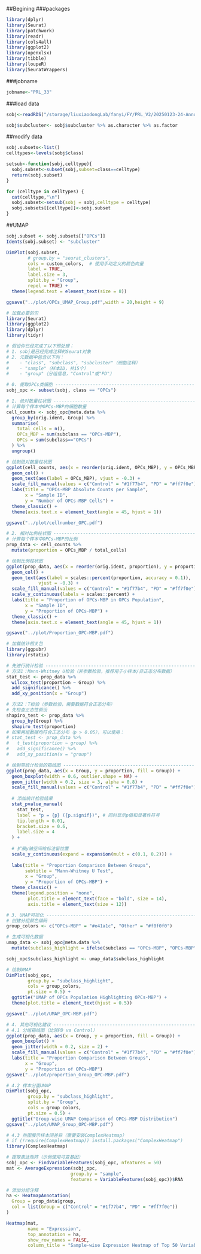 ##Begining 
###packages

```r
library(dplyr)
library(Seurat)
library(patchwork)
library(readr)
library(cols4all)
library(ggplot2)
library(openxlsx)
library(tibble)
library(loupeR)
library(SeuratWrappers)
```

###jobname

```r
jobname<-"PRL_33"
```

###load data

```r
sobj<-readRDS("/storage/liuxiaodongLab/fanyi/FY/PRL_V2/20250123-24-Annotation-third-MNN/Documents/sobj_3rd_cleaned.rds")

sobj$subcluster<- sobj$subcluster %>% as.character %>% as.factor
```


##modify data
```r
sobj.subsets<-list()
celltypes<-levels(sobj$class)
```


```r
setsub<-function(sobj,celltype){
  sobj.subset<-subset(sobj,subset=class==celltype)
  return(sobj.subset)
}
```

```r
for (celltype in celltypes) {
  cat(celltype,"\n")
  sobj.subset<-setsub(sobj = sobj,celltype = celltype)
  sobj.subsets[[celltype]]<-sobj.subset
}
```

##UMAP
```r
sobj.subset <- sobj.subsets[["OPCs"]]
Idents(sobj.subset) <- "subcluster"
```

```r
DimPlot(sobj.subset,
        # group.by = "seurat_clusters",
        cols = custom_colors,  # 使用手动定义的颜色向量
        label = TRUE,
        label.size = 3,
        split.by = "Group",
        repel = TRUE) +
  theme(legend.text = element_text(size = 8))

ggsave("../plot/OPCs_UMAP_Group.pdf",width = 20,height = 9)
```


```r
# 加载必要的包
library(Seurat)
library(ggplot2)
library(dplyr)
library(tidyr)

# 假设你已经完成了以下预处理：
# 1. sobj是已经完成注释的Seurat对象
# 2. 元数据中包含以下列：
#    - "class", "subclass", "subcluster"（细胞注释）
#    - "sample"（样本ID，共15个）
#    - "group"（分组信息，"Control"或"PD"）

# 0. 提取OPCs类细胞 ---------------------------------------------------------
sobj_opc <- subset(sobj, class == "OPCs")

# 1. 绝对数量柱状图 --------------------------------------------------------
# 计算每个样本中OPCs-MBP的细胞数量
cell_counts <- sobj_opc@meta.data %>%
  group_by(orig.ident, Group) %>%
  summarise(
    total_cells = n(),
    OPCs_MBP = sum(subclass == "OPCs-MBP"),
    OPCs = sum(subclass=="OPCs")
  ) %>%
  ungroup()

# 绘制绝对数量柱状图
ggplot(cell_counts, aes(x = reorder(orig.ident, OPCs_MBP), y = OPCs_MBP, fill = Group)) +
  geom_col() +
  geom_text(aes(label = OPCs_MBP), vjust = -0.3) +
  scale_fill_manual(values = c("Control" = "#1f77b4", "PD" = "#ff7f0e")) +
  labs(title = "OPCs-MBP Absolute Counts per Sample",
       x = "Sample ID", 
       y = "Number of OPCs-MBP Cells") +
  theme_classic() +
  theme(axis.text.x = element_text(angle = 45, hjust = 1))

ggsave("../plot/cellnumber_OPC.pdf")
```


```r
# 2. 相对比例柱状图 --------------------------------------------------------
# 计算每个样本中OPCs-MBP的比例
prop_data <- cell_counts %>%
  mutate(proportion = OPCs_MBP / total_cells)

# 绘制比例柱状图
ggplot(prop_data, aes(x = reorder(orig.ident, proportion), y = proportion, fill = Group)) +
  geom_col() +
  geom_text(aes(label = scales::percent(proportion, accuracy = 0.1)), 
            vjust = -0.3) +
  scale_fill_manual(values = c("Control" = "#1f77b4", "PD" = "#ff7f0e")) +
  scale_y_continuous(labels = scales::percent) +
  labs(title = "Proportion of OPCs-MBP in OPCs Population",
       x = "Sample ID", 
       y = "Proportion of OPCs-MBP") +
  theme_classic() +
  theme(axis.text.x = element_text(angle = 45, hjust = 1))

ggsave("../plot/Proportion_OPC-MBP.pdf")
```

```r
# 加载统计相关包
library(ggpubr)
library(rstatix)

# 先进行统计检验 -----------------------------------------------------------
# 方法1：Mann-Whitney U检验（非参数检验，推荐用于小样本/非正态分布数据）
stat_test <- prop_data %>%
  wilcox_test(proportion ~ Group) %>%
  add_significance() %>%
  add_xy_position(x = "Group")

# 方法2：T检验（参数检验，需要数据符合正态分布）
# 先检查正态性假设
shapiro_test <- prop_data %>% 
  group_by(Group) %>% 
  shapiro_test(proportion)
# 如果两组数据均符合正态分布（p > 0.05），可以使用：
# stat_test <- prop_data %>% 
#   t_test(proportion ~ group) %>%
#   add_significance() %>%
#   add_xy_position(x = "group")

# 绘制带统计检验的箱线图 ---------------------------------------------------
ggplot(prop_data, aes(x = Group, y = proportion, fill = Group)) +
  geom_boxplot(width = 0.6, outlier.shape = NA) +
  geom_jitter(width = 0.2, size = 3, alpha = 0.8) +
  scale_fill_manual(values = c("Control" = "#1f77b4", "PD" = "#ff7f0e")) +
  
  # 添加统计检验结果
  stat_pvalue_manual(
    stat_test, 
    label = "p = {p} ({p.signif})", # 同时显示p值和显著性符号
    tip.length = 0.01,
    bracket.size = 0.6,
    label.size = 4
  ) +
  
  # 扩展y轴空间给标注留位置
  scale_y_continuous(expand = expansion(mult = c(0.1, 0.2))) +
  
  labs(title = "Proportion Comparison Between Groups",
       subtitle = "Mann-Whitney U Test",
       x = "Group",
       y = "Proportion of OPCs-MBP") +
  theme_classic() +
  theme(legend.position = "none",
        plot.title = element_text(face = "bold", size = 14),
        axis.title = element_text(size = 12))
```


```r
# 3. UMAP可视化 -----------------------------------------------------------
# 创建分组颜色编码
group_colors <- c("OPCs-MBP" = "#e41a1c", "Other" = "#f0f0f0")

# 生成可视化数据
umap_data <- sobj_opc@meta.data %>%
  mutate(subclass_highlight = ifelse(subclass == "OPCs-MBP", "OPCs-MBP", "Other"))

sobj_opc$subclass_highlight <- umap_data$subclass_highlight

# 绘制UMAP
DimPlot(sobj_opc, 
        group.by = "subclass_highlight",
        cols = group_colors,
        pt.size = 0.5) +
  ggtitle("UMAP of OPCs Population Highlighting OPCs-MBP") +
  theme(plot.title = element_text(hjust = 0.5))

ggsave("../plot/UMAP_OPC-MBP.pdf")
```


```r
# 4. 其他可视化建议 --------------------------------------------------------
# 4.1 分组箱线图（比较PD vs Control）
ggplot(prop_data, aes(x = Group, y = proportion, fill = Group)) +
  geom_boxplot() +
  geom_jitter(width = 0.2, size = 2) +
  scale_fill_manual(values = c("Control" = "#1f77b4", "PD" = "#ff7f0e")) +
  labs(title = "Proportion Comparison Between Groups",
       x = "Group",
       y = "Proportion of OPCs-MBP")
ggsave("../plot/proportion_Group_OPC-MBP.pdf")
```


```r
# 4.2 样本分面UMAP
DimPlot(sobj_opc, 
        group.by = "subclass_highlight",
        split.by = "Group",
        cols = group_colors,
        pt.size = 0.5) +
  ggtitle("Group-wise UMAP Comparison of OPCs-MBP Distribution")
ggsave("../plot/UMAP_Group_OPC-MBP.pdf")
```


```r
# 4.3 热图展示样本间差异（需要安装ComplexHeatmap）
# if (!require(ComplexHeatmap)) install.packages("ComplexHeatmap")
library(ComplexHeatmap)

# 提取表达矩阵（示例使用可变基因）
sobj_opc <- FindVariableFeatures(sobj_opc, nfeatures = 50)
mat <- AverageExpression(sobj_opc, 
                        group.by = "sample",
                        features = VariableFeatures(sobj_opc))$RNA

# 添加分组注释
ha <- HeatmapAnnotation(
  Group = prop_data$group,
  col = list(Group = c("Control" = "#1f77b4", "PD" = "#ff7f0e"))
)

Heatmap(mat, 
        name = "Expression",
        top_annotation = ha,
        show_row_names = FALSE,
        column_title = "Sample-wise Expression Heatmap of Top 50 Variable Genes")
```

